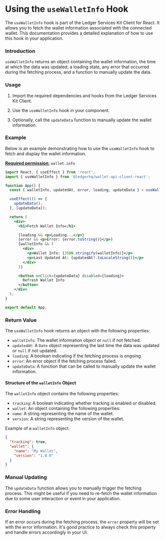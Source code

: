 # Using the `useWalletInfo` Hook

The `useWalletInfo` hook is part of the Ledger Services Kit Client for React. It allows you to fetch the wallet information associated with the connected wallet. This documentation provides a detailed explanation of how to use this hook in your application.

### Introduction

`useWalletInfo` returns an object containing the wallet information, the time at which the data was updated, a loading state, any error that occurred during the fetching process, and a function to manually update the data.

### Usage

1. Import the required dependencies and hooks from the Ledger Services Kit Client.

2. Use the `useWalletInfo` hook in your component.

3. Optionally, call the `updateData` function to manually update the wallet information.

### Example

Below is an example demonstrating how to use the `useWalletInfo` hook to fetch and display the wallet information.

[**Required permission**:](https://developers.ledger.com/docs/discover/wallet-api/appendix/manifest#permissions)
  `wallet.info`

```jsx
import React, { useEffect } from 'react';
import { useWalletInfo } from '@ledgerhq/wallet-api-client-react';

function App() {
  const { walletInfo, updatedAt, error, loading, updateData } = useWalletInfo();

  useEffect(() => {
    updateData();
  }, [updateData]);

  return (
    <div>
      <h1>Fetch Wallet Info</h1>

      {loading && <p>Loading...</p>}
      {error && <p>Error: {error.toString()}</p>}
      {walletInfo && (
        <div>
          <p>Wallet Info: {JSON.stringify(walletInfo)}</p>
          <p>Last Updated At: {updatedAt?.toLocaleString()}</p>
        </div>
      )}

      <button onClick={updateData} disabled={loading}>
        Refresh Wallet Info
      </button>
    </div>
  );
}

export default App;
```

### Return Value

The `useWalletInfo` hook returns an object with the following properties:

- `walletInfo`: The wallet information object or `null` if not fetched.
- `updatedAt`: A `Date` object representing the last time the data was updated or `null` if not updated.
- `loading`: A boolean indicating if the fetching process is ongoing.
- `error`: An error object if the fetching process failed.
- `updateData`: A function that can be called to manually update the wallet information.

#### Structure of the `walletInfo` Object

The `walletInfo` object contains the following properties:

- `tracking`: A boolean indicating whether tracking is enabled or disabled.
- `wallet`: An object containing the following properties:
- `name`: A string representing the name of the wallet.
- `version`: A string representing the version of the wallet.

Example of a `walletInfo` object:

```json
{
  "tracking": true,
  "wallet": {
    "name": "My Wallet",
    "version": "1.0.0"
  }
}
```

### Manual Updating

The `updateData` function allows you to manually trigger the fetching process. This might be useful if you need to re-fetch the wallet information due to some user interaction or event in your application.

### Error Handling

If an error occurs during the fetching process, the `error` property will be set with the error information. It's good practice to always check this property and handle errors accordingly in your UI.